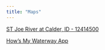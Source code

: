 ```yaml
---
title: "Maps"
---
```


[ST Joe River at Calder, ID - 12414500](https://waterdata.usgs.gov/monitoring-location/12414500/#parameterCode=00060&period=P365D&showMedian=true&timeSeriesId=46988 "USGS Stream Gauge")

[How's My Waterway App](https://mywaterway.epa.gov/community/Pullman,%20WA,%20USA/aquatic-life "Search local waters")
